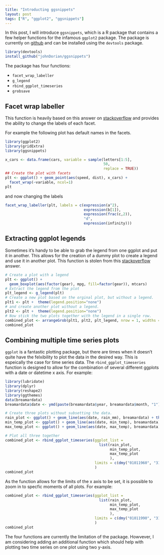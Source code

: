 ```yaml
---
title: "Introducting ggsnippets"
layout: post
tags: ["R", "ggplot2", "ggsnippets"]
---
```


In this post, I will introduce `ggsnippets`, which is a R package that contains a few helper functions for the infamous `ggplot2` package. The package is currently on [github](https://github.com/johnDorian/ggsnippets) and can be installed using the `devtools` package.

```r
library(devtools)
install_github("johnDorian/ggsnippets")
```

The package has four functions:

* `facet_wrap_labeller`
* `g_legend`
* `rbind_ggplot_timeseries`
* `grobsave`

## Facet wrap labeller

This function is heavily based on this answer on [stackoverflow](http://stackoverflow.com/questions/11979017) and provides the ability to change the labels of each facet.

For example the following plot has default names in the facets.

```r
library(ggplot2)
library(gridExtra)
library(ggsnippets)

x_cars <- data.frame(cars, variable = sample(letters[1:5],
                                             50,
                                             replace = TRUE))
## Create the plot with facets
plt <- ggplot() + geom_point(aes(speed, dist), x_cars) +
  facet_wrap(~variable, ncol=1)
plt
```

and now changing the labels

```r

facet_wrap_labeller(plt, labels = c(expression(a^2),
                                    expression(b[1]),
                                    expression(frac(c,2)),
                                    "d",
                                    expression(infinity)))

```

## Extracting ggplot legends

Sometimes it's handy to be able to grab the legend from one ggplot and put it in another. This allows for the creation of a dummy plot to create a legend and use it in another plot. This function is stolen from this [stackoverflow](http://stackoverflow.com/questions/11883844) answer.

```r
# Create a plot with a legend
plt <- ggplot() + 
  geom_boxplot(aes(factor(gear), mpg, fill=factor(gear)), mtcars)
# Extract the legend from the plot
plt_legend <- g_legend(plt)
# Create a new plot based on the orginal plot, but without a legend.
plt1 <- plt +  theme(legend.position="none")
# and create another plot without a legend.
plt2 <- plt +  theme(legend.position="none")
# Now stick the two plots together with the legend in a single row.
combined_plot <- arrangeGrob(plt1, plt2, plt_legend, nrow = 1, widths = c( 0.45, 0.45, 0.1))
combined_plot
```

## Combining multiple time series plots 

`ggplot` is a fantastic plotting package, but there are times when it doesn't quite have the felxibility to plot the data in the desired way. This is espeically the case for time series data. The `rbind_ggplot_timeseries` function is designed to allow for the combination of several different ggplots with a date or datetime x axis. For example:


```r
library(lubridate)
library(dplyr)
library(reshape2)
library(ggthemes)
data(breamardata)
breamardata$date <- ymd(paste(breamardata$year, breamardata$month, "1"))

# Create three plots without subsetting the data.
rain_plot <- ggplot() + geom_line(aes(date, rain_mm), breamardata) + theme_few(20)
min_temp_plot <- ggplot() + geom_line(aes(date, min_temp), breamardata) + theme_few(20)
max_temp_plot <- ggplot() + geom_line(aes(date, max_temp), breamardata) + theme_few(20)

# Plot all three together
combined_plot <- rbind_ggplot_timeseries(ggplot_list = 
                                           list(rain_plot,
                                                min_temp_plot,
                                                max_temp_plot
                                                ),
                                         limits = c(dmy("01011960", "31122014"))
                                         )
combined_plot
```

As the function allows for the limits of the x axis to be set, it is possible to zoom in to specfic moments of all plots. For example:

```r
combined_plot <- rbind_ggplot_timeseries(ggplot_list = 
                                           list(rain_plot,
                                                min_temp_plot,
                                                max_temp_plot
                                                ),
                                         limits = c(dmy("01011990", "31122000"))
                                         )
combined_plot
```

The four functions are currently the limitation of the package. Howvever, I am considering adding an additional function which should help with plotting two time series on one plot using two y-axis. 




